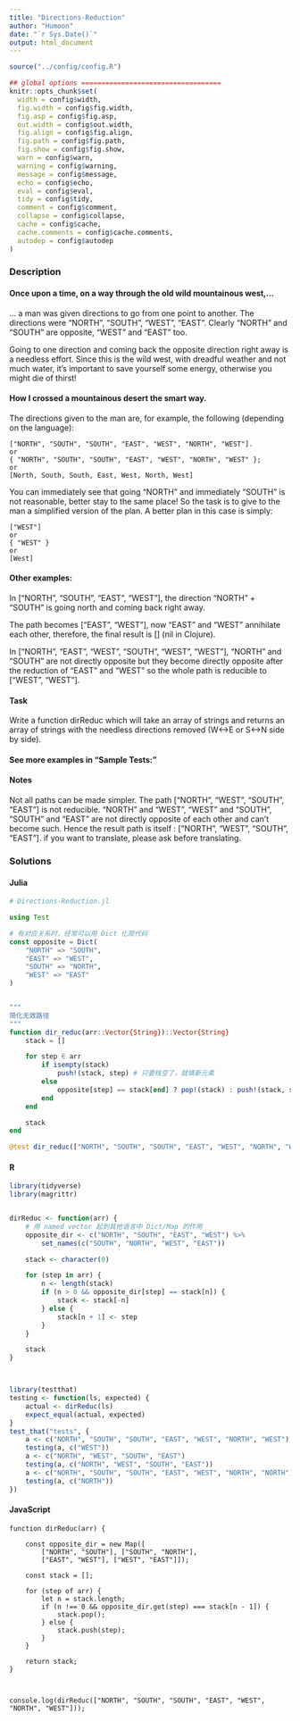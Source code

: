 ```yaml
---
title: "Directions-Reduction"
author: "Humoon"
date: "`r Sys.Date()`"
output: html_document
---
```



```r
source("../config/config.R")

## global options ===================================
knitr::opts_chunk$set(
  width = config$width,
  fig.width = config$fig.width,
  fig.asp = config$fig.asp,
  out.width = config$out.width,
  fig.align = config$fig.align,
  fig.path = config$fig.path,
  fig.show = config$fig.show,
  warn = config$warn,
  warning = config$warning,
  message = config$message,
  echo = config$echo,
  eval = config$eval,
  tidy = config$tidy,
  comment = config$comment,
  collapse = config$collapse,
  cache = config$cache,
  cache.comments = config$cache.comments,
  autodep = config$autodep
)
```

### Description

#### Once upon a time, on a way through the old wild mountainous west,…
… a man was given directions to go from one point to another. The directions were "NORTH", "SOUTH", "WEST", "EAST". Clearly "NORTH" and "SOUTH" are opposite, "WEST" and "EAST" too.

Going to one direction and coming back the opposite direction right away is a needless effort. Since this is the wild west, with dreadful weather and not much water, it's important to save yourself some energy, otherwise you might die of thirst!

#### How I crossed a mountainous desert the smart way.
The directions given to the man are, for example, the following (depending on the language):

```
["NORTH", "SOUTH", "SOUTH", "EAST", "WEST", "NORTH", "WEST"].
or
{ "NORTH", "SOUTH", "SOUTH", "EAST", "WEST", "NORTH", "WEST" };
or
[North, South, South, East, West, North, West]
```

You can immediately see that going "NORTH" and immediately "SOUTH" is not reasonable, better stay to the same place! So the task is to give to the man a simplified version of the plan. A better plan in this case is simply:

```
["WEST"]
or
{ "WEST" }
or
[West]
```


#### Other examples:

In ["NORTH", "SOUTH", "EAST", "WEST"], the direction "NORTH" + "SOUTH" is going north and coming back right away.

The path becomes ["EAST", "WEST"], now "EAST" and "WEST" annihilate each other, therefore, the final result is [] (nil in Clojure).

In ["NORTH", "EAST", "WEST", "SOUTH", "WEST", "WEST"], "NORTH" and "SOUTH" are not directly opposite but they become directly opposite after the reduction of "EAST" and "WEST" so the whole path is reducible to ["WEST", "WEST"].

#### Task

Write a function dirReduc which will take an array of strings and returns an array of strings with the needless directions removed (W<->E or S<->N side by side).

#### See more examples in "Sample Tests:"

#### Notes

Not all paths can be made simpler. The path ["NORTH", "WEST", "SOUTH", "EAST"] is not reducible. "NORTH" and "WEST", "WEST" and "SOUTH", "SOUTH" and "EAST" are not directly opposite of each other and can't become such. Hence the result path is itself : ["NORTH", "WEST", "SOUTH", "EAST"].
if you want to translate, please ask before translating.

### Solutions


#### Julia

```julia
# Directions-Reduction.jl

using Test

# 有对应关系时，经常可以用 Dict 化简代码
const opposite = Dict(
    "NORTH" => "SOUTH",
    "EAST" => "WEST",
    "SOUTH" => "NORTH",
    "WEST" => "EAST"
)


"""
简化无效路径
"""
function dir_reduc(arr::Vector{String})::Vector{String}
    stack = []

    for step ∈ arr
        if isempty(stack)
            push!(stack, step) # 只要栈空了，就填新元素
        else
            opposite[step] == stack[end] ? pop!(stack) : push!(stack, step)
        end
    end

    stack
end

@test dir_reduc(["NORTH", "SOUTH", "SOUTH", "EAST", "WEST", "NORTH", "WEST"]) == ["WEST"]
```

#### R

```r
library(tidyverse)
library(magrittr)


dirReduc <- function(arr) {
    # 用 named vector 起到其他语言中 Dict/Map 的作用
    opposite_dir <- c("NORTH", "SOUTH", "EAST", "WEST") %>%
        set_names(c("SOUTH", "NORTH", "WEST", "EAST"))

    stack <- character(0)

    for (step in arr) {
        n <- length(stack)
        if (n > 0 && opposite_dir[step] == stack[n]) {
            stack <- stack[-n]
        } else {
            stack[n + 1] <- step
        }
    }

    stack
}



library(testthat)
testing <- function(ls, expected) {
    actual <- dirReduc(ls)
    expect_equal(actual, expected)
}
test_that("tests", {
    a <- c("NORTH", "SOUTH", "SOUTH", "EAST", "WEST", "NORTH", "WEST")
    testing(a, c("WEST"))
    a <- c("NORTH", "WEST", "SOUTH", "EAST")
    testing(a, c("NORTH", "WEST", "SOUTH", "EAST"))
    a <- c("NORTH", "SOUTH", "SOUTH", "EAST", "WEST", "NORTH", "NORTH")
    testing(a, c("NORTH"))
})

```

#### JavaScript

```node
function dirReduc(arr) {

    const opposite_dir = new Map([
        ["NORTH", "SOUTH"], ["SOUTH", "NORTH"],
        ["EAST", "WEST"], ["WEST", "EAST"]]);

    const stack = [];

    for (step of arr) {
        let n = stack.length;
        if (n !== 0 && opposite_dir.get(step) === stack[n - 1]) {
            stack.pop();
        } else {
            stack.push(step);
        }
    }

    return stack;
}



console.log(dirReduc(["NORTH", "SOUTH", "SOUTH", "EAST", "WEST", "NORTH", "WEST"]));




```
